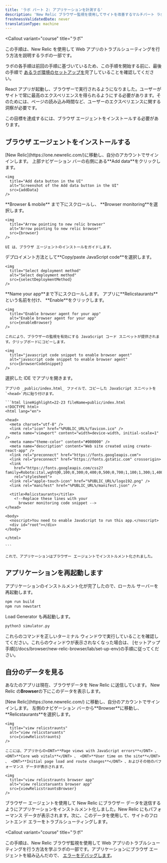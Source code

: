```yaml
---
title: 'ラボ パート 2: アプリケーションを計測する'
description: 'New Relic ブラウザー監視を使用してサイトを改善するマルチパート ラボのパート 2: React アプリケーションの計測'
freshnessValidatedDate: never
translationType: machine
---
```









<Callout
  variant="course"
  title="ラボ"
>
  この手順は、New Relic <InlinePopover type="browser"/>を使用して Web アプリのトラブルシューティングを行う方法を説明するラボの一部です。

  ラボの各手順は前回の手順に基づいているため、この手順を開始する前に、最後の手順で [あるラボ環境のセットアップを](/docs/browser/new-relic-browser/lab/set-up-env/)完了していることを確認してください。
</Callout>

React アプリが起動し、ブラウザーで実行されるようになりました。ユーザーがサイトで常に最高のエクスペリエンスを得られるようにする必要があります。そのためには、ページの読み込み時間など、ユーザーのエクスペリエンスに関する洞察が必要です。

この目標を達成するには、ブラウザ エージェントをインストールする必要があります。

## ブラウザ エージェントをインストールする

<Steps>
  <Step>
    [New Relic](https://one.newrelic.com/)に移動し、自分のアカウントでサインインします。
  </Step>

  <Step>
    上部ナビゲーション バーの右側にある<DNT>**Add data**</DNT>をクリックします。

    <img
      title="Add data button in the UI"
      alt="Screenshot of the Add data button in the UI"
      src={addData}
    />
  </Step>

  <Step>
    <DNT>**Browser & mobile**</DNT> まで下にスクロールし、 <DNT>**Browser monitoring**</DNT>を選択します。

    <img
      title="Arrow pointing to new relic browser"
      alt="Arrow pointing to new relic browser"
      src={browser}
    />

    UI は、ブラウザ エージェントのインストールをガイドします。
  </Step>

  <Step>
    デプロイメント方法として<DNT>**Copy/paste JavaScript code**</DNT>を選択します。

    <img
      title="Select deployment method"
      alt="Select deployment method"
      src={selectDeploymentMethod}
    />
  </Step>

  <Step>
    <DNT>**Name your app**</DNT>まで下にスクロールします。 アプリに<DNT>**Relicstaurants**</DNT>という名前を付け、 <DNT>**Enable**</DNT>をクリックします。

    <img
      title="Enable browser agent for your app"
      alt="Enable browser agent for your app"
      src={enableBrowser}
    />

    これにより、ブラウザーの監視を有効にする JavaScript コード スニペットが提供されます。クリップボードにコピーします。

    <img
      title="javascript code snippet to enable browser agent"
      alt="javascript code snippet to enable browser agent"
      src={browserCodeSnippet}
    />
  </Step>

  <Step>
    選択した IDE でアプリを開きます。

    アプリの _public/index.html_ ファイルで、コピーした JavaScript スニペットを `<head>`内に貼り付けます。

    ```html lineHighlight=22-23 fileName=public/index.html
    <!DOCTYPE html>
    <html lang="en">

    <head>
      <meta charset="utf-8" />
      <link rel="icon" href="%PUBLIC_URL%/favicon.ico" />
      <meta name="viewport" content="width=device-width, initial-scale=1" />
      <meta name="theme-color" content="#000000" />
      <meta name="description" content="Web site created using create-react-app" />
      <link rel="preconnect" href="https://fonts.googleapis.com">
      <link rel="preconnect" href="https://fonts.gstatic.com" crossorigin>
      <link
        href="https://fonts.googleapis.com/css2?family=Roboto:ital,wght@0,100;0,300;0,400;0,500;0,700;1,100;1,300;1,400;1,500&display=swap"
        rel="stylesheet">
      <link rel="apple-touch-icon" href="%PUBLIC_URL%/logo192.png" />
      <link rel="manifest" href="%PUBLIC_URL%/manifest.json" />

      <title>Relicstaurants</title>
        <!--Replace these lines with your 
          browser monitoring code snippet -->
    </head>

    <body>
      <noscript>You need to enable JavaScript to run this app.</noscript>
      <div id="root"></div>
    </body>

    </html>

    ```

    これで、アプリケーションはブラウザー エージェントでインストルメント化されました。
  </Step>
</Steps>

## アプリケーションを再起動します

アプリケーションのインストルメント化が完了したので、ローカル サーバーを再起動します。

```bash
npm run build
npm run newstart
```

Load Generator も再起動します。

```bash
python3 simulator.py
```

<Callout variant="important">
  これらのコマンドを正しいターミナル ウィンドウで実行していることを確認してください。これらのウィンドウが表示されなくなった場合は、 [セットアップ手順](/docs/browser/new-relic-browser/lab/set-up-env)の手順に従ってください。
</Callout>

## 自分のデータを見る

あなたのアプリは現在、ブラウザデータを New Relic に送信しています。 New Relic の<DNT>**Browser**</DNT>の下にこのデータを表示します。

<Steps>
  <Step>
    [New Relic](https://one.newrelic.com/) に移動し、自分のアカウントでサインインします。
  </Step>

  <Step>
    左側のナビゲーション バーから<DNT>**Browser**</DNT>に移動し、 <DNT>**Relicstaurants**</DNT>を選択します。

    <img
      title="view relicstraunts"
      alt="view relicstaruants"
      src={viewRelicstraunts}
    />

    ここには、アプリからの<DNT>**Page views with JavaScript errors**</DNT> 、 <DNT>**Core web vitals**</DNT> 、 <DNT>**User time on the site**</DNT> 、 <DNT>**Initial page load and route changes**</DNT> 、およびその他のパフォーマンス データが表示されます。

    <img
      title="view relicstraunts browser app"
      alt="view relicstaruants browser app"
      src={viewRelicstrauntsBrowser}
    />
  </Step>
</Steps>

ブラウザー エージェントを使用して New Relic にブラウザー データを送信するようにアプリケーションをインストルメント化しました。New Relic にもパフォーマンス データが表示されます。次に、このデータを使用して、サイトのフロントエンド エラーをトラブルシューティングします。

<Callout
  variant="course"
  title="ラボ"
>
  この手順は、New Relic ブラウザ監視を使用して Web アプリのトラブルシューティングを行う方法を学ぶラボの一部です。アプリケーションにブラウザ エージェントを組み込んだので、 [エラーをデバッグします](/docs/browser/new-relic-browser/lab/debug-errors/)。
</Callout>